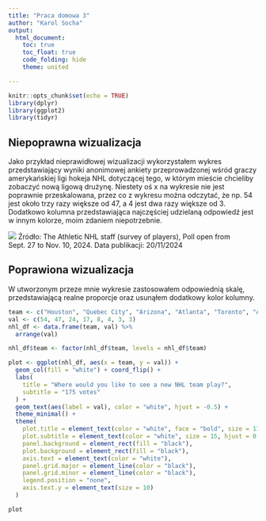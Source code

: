 ```yaml
---
title: "Praca domowa 3"
author: "Karol Socha"
output: 
  html_document:
    toc: true
    toc_float: true
    code_folding: hide
    theme: united

---
```


```r
knitr::opts_chunk$set(echo = TRUE)
library(dplyr)
library(ggplot2)
library(tidyr)
```

## Niepoprawna wizualizacja

  Jako przykład nieprawidłowej wizualizacji wykorzystałem wykres przedstawiający wyniki anonimowej ankiety przeprowadzonej wśród graczy amerykańskiej ligi hokeja NHL dotyczącej tego, w którym mieście chcieliby zobaczyć nową ligową drużynę. 
  Niestety oś x na wykresie nie jest poprawnie przeskalowana, przez co z wykresu można odczytać, że np. 54 jest około trzy razy większe od 47, a 4 jest dwa razy większe od 3. Dodatkowo kolumna przedstawiająca najczęściej udzielaną odpowiedź jest w innym kolorze, moim zdaniem niepotrzebnie.

![](C:/Users/kerel/OneDrive/Dokumenty/R_scripts/bad_plot.jpeg)
Źródło: The Athletic NHL staff (survey of players), Poll open from Sept. 27 to Nov. 10, 2024.
Data publikacji: 20/11/2024

## Poprawiona wizualizacja

W utworzonym przeze mnie wykresie zastosowałem odpowiednią skalę, przedstawiającą realne proporcje oraz usunąłem dodatkowy kolor kolumny.

```r

team <- c("Houston", "Quebec City", "Arizona", "Atlanta", "Toronto", "Austin", "Saskatoon", "San Diego")
val <- c(54, 47, 24, 17, 8, 4, 3, 3)
nhl_df <- data.frame(team, val) %>% 
  arrange(val)

nhl_df$team <- factor(nhl_df$team, levels = nhl_df$team)

plot <- ggplot(nhl_df, aes(x = team, y = val)) + 
  geom_col(fill = "white") + coord_flip() + 
  labs(
    title = "Where would you like to see a new NHL team play?",
    subtitle = "175 votes"
  ) +
  geom_text(aes(label = val), color = "white", hjust = -0.5) + 
  theme_minimal() +
  theme(
    plot.title = element_text(color = "white", face = "bold", size = 17, hjust = 0.5),
    plot.subtitle = element_text(color = "white", size = 15, hjust = 0.5),
    panel.background = element_rect(fill = "black"), 
    plot.background = element_rect(fill = "black"), 
    axis.text = element_text(color = "white"),         
    panel.grid.major = element_line(color = "black"),
    panel.grid.minor = element_line(color = "black"),
    legend.position = "none",
    axis.text.y = element_text(size = 10)
  )

plot
```


